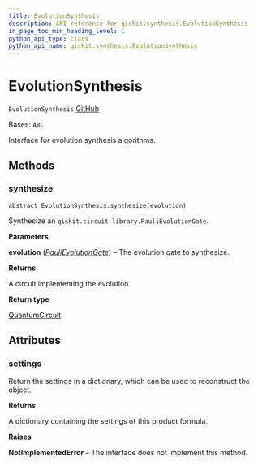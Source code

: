 ```yaml
---
title: EvolutionSynthesis
description: API reference for qiskit.synthesis.EvolutionSynthesis
in_page_toc_min_heading_level: 1
python_api_type: class
python_api_name: qiskit.synthesis.EvolutionSynthesis
---
```


# EvolutionSynthesis

<span id="qiskit.synthesis.EvolutionSynthesis" />

`EvolutionSynthesis` [GitHub](https://github.com/qiskit/qiskit/tree/stable/0.24/qiskit/synthesis/evolution/evolution_synthesis.py "view source code")

Bases: `ABC`

Interface for evolution synthesis algorithms.

## Methods

<span id="qiskit-synthesis-evolutionsynthesis-synthesize" />

### synthesize

<span id="qiskit.synthesis.EvolutionSynthesis.synthesize" />

`abstract EvolutionSynthesis.synthesize(evolution)`

Synthesize an `qiskit.circuit.library.PauliEvolutionGate`.

**Parameters**

**evolution** ([*PauliEvolutionGate*](qiskit.circuit.library.PauliEvolutionGate "qiskit.circuit.library.PauliEvolutionGate")) – The evolution gate to synthesize.

**Returns**

A circuit implementing the evolution.

**Return type**

[QuantumCircuit](qiskit.circuit.QuantumCircuit "qiskit.circuit.QuantumCircuit")

## Attributes

<span id="qiskit.synthesis.EvolutionSynthesis.settings" />

### settings

Return the settings in a dictionary, which can be used to reconstruct the object.

**Returns**

A dictionary containing the settings of this product formula.

**Raises**

**NotImplementedError** – The interface does not implement this method.

